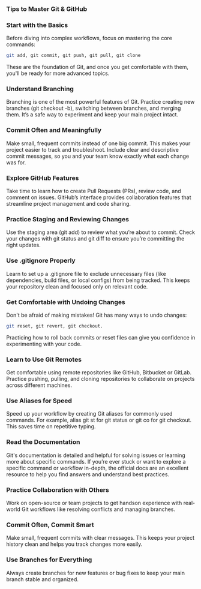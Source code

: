 ### Tips to Master Git & GitHub

### Start with the Basics
Before diving into complex workflows, focus on mastering the core commands: 
```bash 
git add, git commit, git push, git pull, git clone
```
These are the foundation of Git, and once you get comfortable with them, you'll be ready for more advanced topics.

### Understand Branching
Branching is one of the most powerful features of Git. Practice creating new branches (git checkout -b), switching between branches, and merging them. It’s a safe way to experiment and keep your main project intact.

### Commit Often and Meaningfully
Make small, frequent commits instead of one big commit. This makes your project easier to track and troubleshoot. Include clear and descriptive commit messages, so you and your team know exactly what each change was for.

### Explore GitHub Features
Take time to learn how to create Pull Requests (PRs), review code, and comment on issues. GitHub’s interface provides collaboration features that streamline project management and code sharing.

### Practice Staging and Reviewing Changes
Use the staging area (git add) to review what you’re about to commit. Check your changes with git status and git diff to ensure you’re committing the right updates.

### Use .gitignore Properly
Learn to set up a .gitignore file to exclude unnecessary files (like dependencies, build files, or local configs) from being tracked. This keeps your repository clean and focused only on relevant code.

### Get Comfortable with Undoing Changes
Don't be afraid of making mistakes! Git has many ways to undo changes: 
```bash
git reset, git revert, git checkout.
```
Practicing how to roll back commits or reset files can give you confidence in experimenting with your code.

### Learn to Use Git Remotes
Get comfortable using remote repositories like GitHub, Bitbucket or GitLab. Practice pushing, pulling, and cloning repositories to collaborate on projects across different machines.

### Use Aliases for Speed
Speed up your workflow by creating Git aliases for commonly used commands. For example, alias git st for git status or git co for git checkout. This saves time on repetitive typing.

### Read the Documentation
Git's documentation is detailed and helpful for solving issues or learning more about specific commands. If you’re ever stuck or want to explore a specific command or workflow in-depth, the official docs are an excellent resource to help you find answers and understand best practices.

### Practice Collaboration with Others
Work on open-source or team projects to get handson experience with real-world Git workflows like resolving conflicts and managing branches.

### Commit Often, Commit Smart
Make small, frequent commits with clear messages. This keeps your project history clean and helps you track changes more easily.

### Use Branches for Everything
Always create branches for new features or bug fixes to keep your main branch stable and organized.
